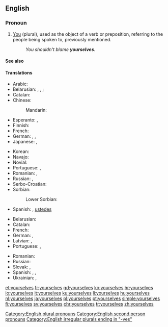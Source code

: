 ==English==

===Pronoun===
{{en-pron|desc=second person|the plural of|yourself|the reflexive case of|you}}

# [[you|You]] (plural), used as the object of a verb or preposition, referring to the people being spoken to, previously mentioned.
#: ''You shouldn't blame '''yourselves'''.''

====See also====
{{English personal pronouns}}

====Translations====
{{trans-top|you (referring to the people being spoken to, previously mentioned)}}
* Arabic: {{t|ar|انفسكم|alt=أَنْفُسُكُم}}
* Belarusian: {{t|be|сябе́|sc=Cyrl}} {{qualifier|accusative, genitive}}, {{t|be|[[сябе|сабе́]]|sc=Cyrl}} {{qualifier|dative, locative}}, {{t|be|[[сябе|сабо́й]]|sc=Cyrl}} {{qualifier|instrumental}}; {{t|be|-цца|tr=-cca|sc=Cyrl}} {{qualifier|verb ending}}
* Catalan: {{t+|ca|us}}
* Chinese:
*: Mandarin: {{t|cmn|[[你們]][[自己]]|sc=Hani}}
* Esperanto: {{t+|eo|vi}}, {{t+|eo|vin}}
* Finnish: {{t+|fi|itsenne}}
* French: {{qualifier|reflexive}} {{t+|fr|vous}}
* German: {{t|de|Sie selbst}}, {{t+|de|sich}}, {{qualifier|informal plural, reflexive of "ihr"}} {{t+|de|euch}}
* Japanese: {{t|ja|ご自分|sc=Jpan}}, {{t|ja|御自分|tr=ごじぶん, go-jibun|sc=Jpan}}
{{trans-mid}}
* Korean: {{t|ko|당신 자신|sc=Kore}}
* Navajo: {{t|nv|tʼáá nihí}}
* Novial: {{t|nov|vus}}
* Portuguese: {{t|pt|[[vós]]/[[vocês]] [[mesmos]]|m}}, {{t|pt|[[vós]]/[[vocês]] [[mesmas]]|f}}
* Romanian: {{t|ro|înșivă|m}}, {{t|ro|însevă|f-p}}
* Russian: {{t+|ru|себя́}}, {{t|ru|вы са́ми}}
* Serbo-Croatian: {{t|sh|sebe}}
* Sorbian:
*: Lower Sorbian: {{t|dsb|se}}
* Spanish: {{t+|es|se}}, [[ustedes]] {{t+|es|mismos}}
{{trans-bottom}}

{{trans-top|intensifier}}
* Belarusian: {{t|be|[[вы]] [[сам|са́мі]]|sc=Cyrl}}
* Catalan: {{t|ca|mateix|alt=mateixos}}
* French: {{t+|fr|vous-mêmes}}
* German: {{t|de|Sie selbst}}, {{qualifier|informal plural}} {{t|de|ihr selbst}}
* Latvian: {{t|lv|jūs paši|m-p}}, {{t|lv|jūs pašas|f-p}}
* Portuguese: {{t|pt|[[vós]]/[[vocês]] [[mesmos]]|m}}, {{t|pt|[[vós]]/[[vocês]] [[mesmas]]|f}}
{{trans-mid}}
* Romanian: {{t|ro|voi înșivă|m-p}}
* Russian: {{t|ru|[[вы]] [[сам|са́ми]]}}
* Slovak: {{t|sk|vy sami}}, {{t|sk|vy same}}
* Spanish: {{t|es|sí mismos}}, {{qualifier|informal}} {{t|es|vosotros mismos}}, {{qualifier|formal}} {{t|es|ustedes mismos}}
* Ukrainian: {{t|uk|ви сами́|sc=Cyrl}}, {{t|uk|ви самі́|sc=Cyrl}}
{{trans-bottom}}

[[Category:English plural pronouns]]
[[Category:English second person pronouns]]
[[Category:English irregular plurals ending in "-ves"]]

[[et:yourselves]]
[[fr:yourselves]]
[[gd:yourselves]]
[[ko:yourselves]]
[[hr:yourselves]]
[[io:yourselves]]
[[it:yourselves]]
[[ku:yourselves]]
[[li:yourselves]]
[[hu:yourselves]]
[[nl:yourselves]]
[[ja:yourselves]]
[[pl:yourselves]]
[[pt:yourselves]]
[[simple:yourselves]]
[[fi:yourselves]]
[[sv:yourselves]]
[[chr:yourselves]]
[[tr:yourselves]]
[[zh:yourselves]]